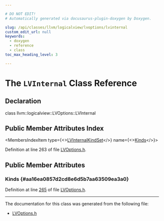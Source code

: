 ```yaml
---

# DO NOT EDIT!
# Automatically generated via docusaurus-plugin-doxygen by Doxygen.

slug: /api/classes/llvm/logicalview/lvoptions/lvinternal
custom_edit_url: null
keywords:
  - doxygen
  - reference
  - class
toc_max_heading_level: 3

---
```





# The `LVInternal` Class Reference

<DoxygenPage pluginConfig={pluginConfig}>



## Declaration

<CodeBlock>class llvm::logicalview::LVOptions::LVInternal</CodeBlock>

## Public Member Attributes Index

<MembersIndex>

<MembersIndexItem
  type={<><a href="/docs/api/namespaces/llvm/logicalview/#a04fdd15bb3c14518ef37aaa89028edc0">LVInternalKindSet</a></>}
  name={<><a href="#aa16ea0857d2cd8e6d5b7aa63509ea3a0">Kinds</a></>}>
</MembersIndexItem>

</MembersIndex>


Definition at line 263 of file <a href="/docs/api/files/include/include/llvm/include/llvm/debuginfo/include/llvm/debuginfo/logicalview/include/llvm/debuginfo/logicalview/core/lvoptions-h">LVOptions.h</a>.

<SectionDefinition>

## Public Member Attributes

### Kinds {#aa16ea0857d2cd8e6d5b7aa63509ea3a0}

<MemberDefinition
  prototype="LVInternalKindSet llvm::logicalview::LVOptions::LVInternal::Kinds">

Definition at line <a href="/docs/api/files/include/include/llvm/include/llvm/debuginfo/include/llvm/debuginfo/logicalview/include/llvm/debuginfo/logicalview/core/lvoptions-h/#l00265">265</a> of file <a href="/docs/api/files/include/include/llvm/include/llvm/debuginfo/include/llvm/debuginfo/logicalview/include/llvm/debuginfo/logicalview/core/lvoptions-h">LVOptions.h</a>.
</MemberDefinition>

</SectionDefinition>

<hr/>

The documentation for this class was generated from the following file:

<ul>
<li><a href="/docs/api/files/include/include/llvm/include/llvm/debuginfo/include/llvm/debuginfo/logicalview/include/llvm/debuginfo/logicalview/core/lvoptions-h">LVOptions.h</a></li>
</ul>

</DoxygenPage>
